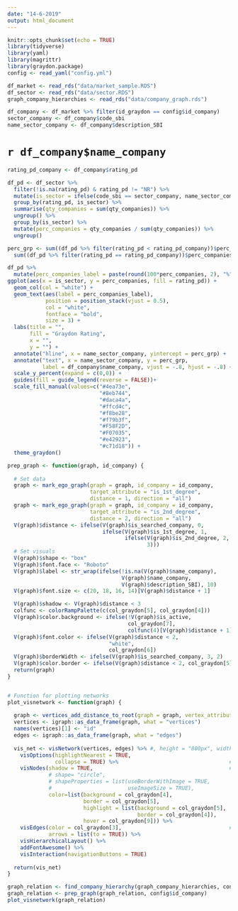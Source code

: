 ```yaml
---
date: "14-6-2019"
output: html_document
---
```


```r
knitr::opts_chunk$set(echo = TRUE)
library(tidyverse)
library(yaml)
library(magrittr)
library(graydon.package)
config <- read_yaml("config.yml")
```
```r
df_market <- read_rds("data/market_sample.RDS")
df_sector <- read_rds("data/sector.RDS")
graph_company_hierarchies <- read_rds("data/company_graph.rds")

df_company <- df_market %>% filter(id_graydon == config$id_company)
sector_company <- df_company$code_sbi
name_sector_company <- df_company$description_SBI
```
# `r df_company$name_company`
```r
rating_pd_company <- df_company$rating_pd

df_pd <- df_sector %>%
  filter(!is.na(rating_pd) & rating_pd != "NR") %>% 
  mutate(is_sector = ifelse(code_sbi == sector_company, name_sector_company, "Markt")) %>% 
  group_by(rating_pd, is_sector) %>% 
  summarise(qty_companies = sum(qty_companies)) %>% 
  ungroup() %>% 
  group_by(is_sector) %>% 
  mutate(perc_companies = qty_companies / sum(qty_companies)) %>% 
  ungroup() 

perc_grp <- sum((df_pd %>% filter(rating_pd < rating_pd_company))$perc_companies) + 
  sum((df_pd %>% filter(rating_pd == rating_pd_company))$perc_companies)/2

df_pd %>% 
  mutate(perc_companies_label = paste(round(100*perc_companies, 2), "%", sep="")) %>% 
ggplot(aes(x = is_sector, y = perc_companies, fill = rating_pd)) +
  geom_col(col = "white") +
  geom_text(aes(label = perc_companies_label),
            position = position_stack(vjust = 0.5),
            col = "white",
            fontface = "bold",
            size = 3) +
  labs(title = "",
       fill = "Graydon Rating",
       x = "",
       y = "") +
  annotate("hline", x = name_sector_company, yintercept = perc_grp) +
  annotate("text", x = name_sector_company, y = perc_grp, 
           label = df_company$name_company, vjust = -.8, hjust = -.8) +
  scale_y_percent(expand = c(0,0)) +
  guides(fill = guide_legend(reverse = FALSE))+
  scale_fill_manual(values=c("#4ea73e",
                             "#8eb744",
                             "#daca4a", 
                             "#ffcd4c",
                             "#f8be28",
                             "#f79b3f",
                             "#F58F2D",
                             "#F07035",
                             "#e42923",
                             "#c71d18")) +
  theme_graydon()
```


```r
prep_graph <- function(graph, id_company) {
  
  # Set data  
  graph <- mark_ego_graph(graph = graph, id_company = id_company,
                          target_attribute = "is_1st_degree", 
                          distance = 1, direction = "all")
  graph <- mark_ego_graph(graph = graph, id_company = id_company,
                          target_attribute = "is_2nd_degree", 
                          distance = 2, direction = "all")
  V(graph)$distance <- ifelse(V(graph)$is_searched_company, 0,
                              ifelse(V(graph)$is_1st_degree, 1,
                                     ifelse(V(graph)$is_2nd_degree, 2, 
                                            3))) 
  # Set visuals
  V(graph)$shape <- "box"
  V(graph)$font.face <- "Roboto"
  V(graph)$label <- str_wrap(ifelse(!is.na(V(graph)$name_company),
                                    V(graph)$name_company,
                                    V(graph)$description_SBI), 10)
  V(graph)$font.size <- c(20, 18, 16, 14)[V(graph)$distance + 1]

  V(graph)$shadow <- V(graph)$distance < 3
  colfunc <- colorRampPalette(c(col_graydon[5], col_graydon[4]))
  V(graph)$color.background <- ifelse(!V(graph)$is_active,
                                      col_graydon[7],
                                      colfunc(4)[V(graph)$distance + 1])
  V(graph)$font.color <- ifelse(V(graph)$distance < 2,
                                "white",
                                col_graydon[6])
  V(graph)$borderWidth <- ifelse(V(graph)$is_searched_company, 3, 2)
  V(graph)$color.border <- ifelse(V(graph)$distance < 2, col_graydon[5], col_graydon[7])
  return(graph)
}


# Function for plotting networks
plot_visnetwork <- function(graph) {
  
  graph <- vertices_add_distance_to_root(graph = graph, vertex_attribute = "level")
  vertices <- igraph::as_data_frame(graph, what = "vertices")
  names(vertices)[1] <- "id"
  edges <- igraph::as_data_frame(graph, what = "edges")
  
  vis_net <- visNetwork(vertices, edges) %>% #, height = "800px", width = "100%")  %>%
    visOptions(highlightNearest = TRUE,
               collapse = TRUE) %>%                                   # General options
    visNodes(shadow = TRUE,                                           # Vertex options
             # shape= "circle",
             # shapeProperties = list(useBorderWithImage = TRUE,
             #                        useImageSize = TRUE),
             color=list(background = col_graydon[4],
                        border = col_graydon[5],
                        highlight = list(background = col_graydon[5],
                                         border = col_graydon[4]),
                        hover = col_graydon[9])) %>%
    visEdges(color = col_graydon[3],                                  # Edge options
             arrows = list(to = TRUE)) %>%
    visHierarchicalLayout() %>%
    addFontAwesome() %>% 
    visInteraction(navigationButtons = TRUE)
  
  return(vis_net)
}

graph_relation <- find_company_hierarchy(graph_company_hierarchies, config$id_company)
graph_relation <- prep_graph(graph_relation, config$id_company)
plot_visnetwork(graph_relation)
```

